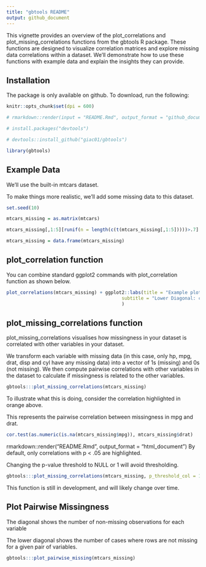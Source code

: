 ```yaml
---
title: "gbtools README"
output: github_document
---
```



This vignette provides an overview of the plot_correlations and plot_missing_correlations functions from the gbtools R package. These functions are designed to visualize correlation matrices and explore missing data correlations within a dataset. We'll demonstrate how to use these functions with example data and explain the insights they can provide.

## Installation

The package is only available on github. To download, run the following:

```r
knitr::opts_chunk$set(dpi = 600)

# rmarkdown::render(input = "README.Rmd", output_format = "github_document")

```

```r

# install.packages("devtools")

# devtools::install_github("giac01/gbtools")

library(gbtools)
```

## Example Data

We'll use the built-in mtcars dataset.

To make things more realistic, we'll add some missing data to this dataset.

```r

set.seed(10)

mtcars_missing = as.matrix(mtcars)

mtcars_missing[,1:5][runif(n = length(c(t(mtcars_missing[,1:5]))))>.7] <- NA

mtcars_missing = data.frame(mtcars_missing)

```

## plot_correlation function

You can combine standard ggplot2 commands with plot_correlation function as shown below.

```r

plot_correlations(mtcars_missing) + ggplot2::labs(title = "Example plot_correlations",
                                          subtitle = "Lower Diagonal: correlations\nDiagonal: # non-missing observations for each variable\nUpper Diagonal: sample size for pairwise correlations and 95% CI"
                                          )

```

## plot_missing_correlations function

plot_missing_correlations visualises how missingness in your dataset is correlated with other variables in your dataset.

We transform each variable with missing data (in this case, only hp, mpg, drat, disp and cyl have any missing data) into a vector of 1s (missing) and 0s (not missing). We then compute pairwise correlations with other variables in the dataset to calculate if missingness is related to the other variables.

```r

gbtools:::plot_missing_correlations(mtcars_missing)

```

To illustrate what this is doing, consider the correlation highlighted in orange above.

This represents the pairwise correlation between missingness in mpg and drat.

```r

cor.test(as.numeric(is.na(mtcars_missing$mpg)), mtcars_missing$drat)


```

rmarkdown::render("README.Rmd", output_format = "html_document") By default, only correlations with p \< .05 are highlighted.

Changing the p-value threshold to NULL or 1 will avoid thresholding.

```r

gbtools:::plot_missing_correlations(mtcars_missing, p_threshold_col = 1)

```

This function is still in development, and will likely change over time.

## Plot Pairwise Missingness

The diagonal shows the number of non-missing observations for each variable

The lower diagonal shows the number of cases where rows are not missing for a given pair of variables. 

```r

gbtools:::plot_pairwise_missing(mtcars_missing)

```

